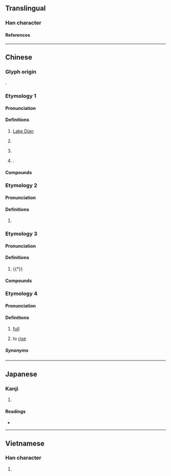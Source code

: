 {{character info}}
{{character info|0x2F90C}}
==Translingual==

===Han character===
{{Han char|rn=85|rad=水|as=10|sn=13|four=34181|canj=EJBC|ids=⿰氵真}}

====References====
{{Han ref|kx=0642.050|dkj=18010|dj=1049.110|hdz=31694.060|uh=6EC7}}
{{Han ref|uh=2F90C}}

----

==Chinese==

===Glyph origin===
{{Han etym}}
{{Han compound|水|真|ls=psc|c1=s|c2=p|t1=water}}.

===Etymology 1===
{{zh-forms|ss=𰛬}}

====Pronunciation====
{{zh-pron
|m=Diān
|c=din1,tin4
|md=Diĕng
|mn=Tian
|mn-t=diang1/diêng1
|w=1ti
|mc=2
|oc=1
|cat=pn
}}

====Definitions====
{{zh-hanzi}}

# {{zh-div|池}} [[Lake Dian]] {{gloss|lake near [[Kunming]], [[Yunnan]], [[China]]}}
# {{zh-div|國}} {{lb|zh|historical}} {{w|Dian Kingdom}}
# {{zh-short|雲南}}
# {{surname|zh}}.

====Compounds====
{{zh-der|滇池|滇南|滇緬公路|滇緬|滇劇|滇紅|滇西}}

===Etymology 2===
{{zh-forms}}

====Pronunciation====
{{zh-pron
|m=tián
|c=tin4
|mc=1+3
|oc=3+2
|cat=
}}

====Definitions====
{{zh-hanzi}}

# {{zh-only|滇滇||滇㴐}}

===Etymology 3===
{{zh-forms}}

====Pronunciation====
{{zh-pron
|m=zhēn
|cat=pn
}}

====Definitions====
{{zh-hanzi}}

# {{†}} {{place|zh|river|p/Henan}}

====Compounds====
{{zh-der|滇陽}}

===Etymology 4===
{{zh-forms|alt=淀,闐,甸,𣂎,滿}}
{{rfe|zh|Related to {{cog|tai-pro|*k.temᴬ||full}} (mentioned by Schuessler under 添)?}}

====Pronunciation====
{{zh-pron
|md=diêng
|mn=xm,zz,tp,kh,tn,tc,hc,sx,yl,km,mg:tīⁿ/qz,lk:tǐⁿ
|mn-t=din6
|cat=a,mn:v
}}

====Definitions====
{{zh-hanzi}}

# {{lb|zh|Min}} [[full]]
# {{lb|zh|Min Nan|of water}} to [[rise]]

=====Synonyms=====
{{zh-dial|滿}}

----

==Japanese==

===Kanji===
{{ja-kanji|grade=|rs=水10}}

# {{rfdef|ja|sort=水10}}

====Readings====
* {{ja-readings|on=[[てん]] (ten), [[しん]] (shin)|kun=}}

----

==Vietnamese==

===Han character===
{{vi-readings|reading=điền, chan, tràn, dàn, giàn|rs=水10}}

# {{rfdef|vi|sort=水10}}